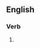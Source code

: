 {{also|obviâtes}}

==English==

===Verb===
{{head|en|verb form}}

# {{en-third-person singular of|obviate}}